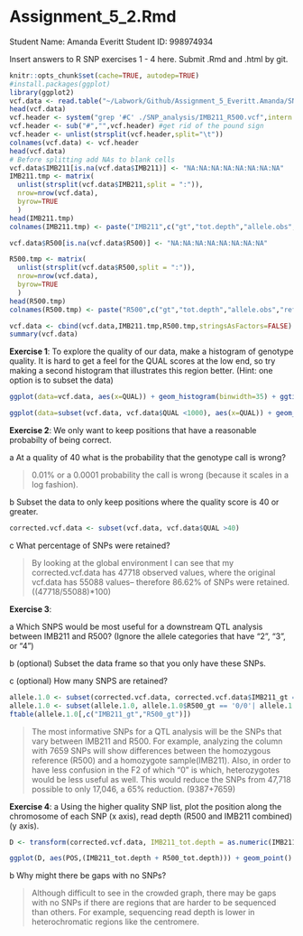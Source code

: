 # Assignment_5_2.Rmd

Student Name: Amanda Everitt
Student ID: 998974934

Insert answers to R SNP exercises 1 - 4 here.  Submit .Rmd and .html by git.

```r
knitr::opts_chunk$set(cache=TRUE, autodep=TRUE)
#install.packages(ggplot)
library(ggplot2)
vcf.data <- read.table("~/Labwork/Github/Assignment_5_Everitt.Amanda/SNP_analysis/IMB211_R500.vcf",as.is=T,na.strings = ".")
head(vcf.data)
vcf.header <- system("grep '#C' ./SNP_analysis/IMB211_R500.vcf",intern = TRUE) #might not work on Windows
vcf.header <- sub("#","",vcf.header) #get rid of the pound sign
vcf.header <- unlist(strsplit(vcf.header,split="\t"))
colnames(vcf.data) <- vcf.header
head(vcf.data)
# Before splitting add NAs to blank cells
vcf.data$IMB211[is.na(vcf.data$IMB211)] <- "NA:NA:NA:NA:NA:NA:NA:NA"
IMB211.tmp <- matrix(
  unlist(strsplit(vcf.data$IMB211,split = ":")),
  nrow=nrow(vcf.data),
  byrow=TRUE
  )
head(IMB211.tmp)
colnames(IMB211.tmp) <- paste("IMB211",c("gt","tot.depth","allele.obs","ref.depth","ref.qual","alt.depth","alt.qual","gen.lik"),sep="_")

vcf.data$R500[is.na(vcf.data$R500)] <- "NA:NA:NA:NA:NA:NA:NA:NA"

R500.tmp <- matrix(
  unlist(strsplit(vcf.data$R500,split = ":")),
  nrow=nrow(vcf.data),
  byrow=TRUE
  )
head(R500.tmp)
colnames(R500.tmp) <- paste("R500",c("gt","tot.depth","allele.obs","ref.depth","ref.qual","alt.depth","alt.qual","gen.lik"),sep="_")

vcf.data <- cbind(vcf.data,IMB211.tmp,R500.tmp,stringsAsFactors=FALSE)
summary(vcf.data)
```

__Exercise 1__:
To explore the quality of our data, make a histogram of genotype quality. It is hard to get a feel for the QUAL scores at the low end, so try making a second histogram that illustrates this region better. (Hint: one option is to subset the data)
```r
ggplot(data=vcf.data, aes(x=QUAL)) + geom_histogram(binwidth=35) + ggtitle("Quality Score Distribution of A01 chr") 

ggplot(data=subset(vcf.data, vcf.data$QUAL <1000), aes(x=QUAL)) + geom_histogram(binwidth=35) + ggtitle("Quality Score Distribution of A01 chr (lower bound)") 
```


__Exercise 2__:
We only want to keep positions that have a reasonable probabilty of being correct.  

a At a quality of 40 what is the probability that the genotype call is wrong?  

>0.01% or a 0.0001 probability the call is wrong (because it scales in a log fashion).

b Subset the data to only keep positions where the quality score is 40 or greater.
```r
corrected.vcf.data <- subset(vcf.data, vcf.data$QUAL >40)
```
c What percentage of SNPs were retained?  

>By looking at the global environment I can see that my corrected.vcf.data has 47718 observed values, where the original vcf.data has 55088 values-- therefore 86.62% of SNPs were retained. ((47718/55088)*100)


__Exercise 3__:  

a Which SNPS would be most useful for a downstream QTL analysis between IMB211 and R500? (Ignore the allele categories that have “2”, “3”, or “4”)  

b (optional) Subset the data frame so that you only have these SNPs.  

c (optional) How many SNPS are retained?   


```r
allele.1.0 <- subset(corrected.vcf.data, corrected.vcf.data$IMB211_gt == '0/0'| corrected.vcf.data$IMB211_gt == '0/1'| corrected.vcf.data$IMB211_gt == '1/1')
allele.1.0 <- subset(allele.1.0, allele.1.0$R500_gt == '0/0'| allele.1.0$R500_gt == '0/1' | allele.1.0$R500_gt == '1/1')
ftable(allele.1.0[,c("IMB211_gt","R500_gt")])
```

>The most informative SNPs for a QTL analysis will be the SNPs that vary between IMB211 and R500. For example, analyzing the column with 7659 SNPs will show differences between the homozygous reference (R500) and a homozygote sample(IMB211). Also, in order to have less confusion in the F2 of which "0" is which, heterozygotes would be less useful as well. This would reduce the SNPs from 47,718 possible to only 17,046, a 65% reduction. (9387+7659)

__Exercise 4__:
a Using the higher quality SNP list, plot the position along the chromosome of each SNP (x axis), read depth (R500 and IMB211 combined) (y axis).
```r
D <- transform(corrected.vcf.data, IMB211_tot.depth = as.numeric(IMB211_tot.depth), R500_tot.depth = as.numeric(R500_tot.depth), POS= as.numeric(POS)) #make columns I need numeric so I can graph it

ggplot(D, aes(POS,(IMB211_tot.depth + R500_tot.depth))) + geom_point()

```

b Why might there be gaps with no SNPs?  

>Although difficult to see in the crowded graph, there may be gaps with no SNPs if there are regions that are harder to be sequenced than others. For example, sequencing read depth is lower in heterochromatic regions like the centromere.
